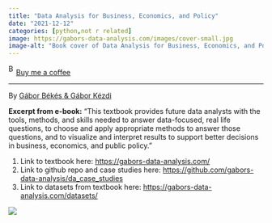 ```yaml
---
title: "Data Analysis for Business, Economics, and Policy"
date: "2021-12-12"
categories: [python,not r related]
image: https://gabors-data-analysis.com/images/cover-small.jpg
image-alt: "Book cover of Data Analysis for Business, Economics, and Policy by Gábor Békés and Gábor Kézdi featuring green and white text with six circular scatterplot illustrations on a dark blue background."
---
```


<link href="https://fonts.googleapis.com/css?family=Cookie" rel="stylesheet"><a class="bmc-button" target="_blank" href="https://www.buymeacoffee.com/JoscelinRocha">![Buy me a coffee](https://cdn.buymeacoffee.com/buttons/bmc-new-btn-logo.svg){alt="Buy me a coffee" width="15" height="21"}Buy me a coffee</a>

------------------------------------------------------------------------

By [Gábor Békés & Gábor Kézdi](https://gabors-data-analysis.com/)

**Excerpt from e-book:** "This textbook provides future data analysts with the tools, methods, and skills needed to answer data-focused, real life questions, to choose and apply appropriate methods to answer those questions, and to visualize and interpret results to support better decisions in business, economics, and public policy."

1.  Link to textbook here: <https://gabors-data-analysis.com/>
2.  Link to github repo and case studies here: <https://github.com/gabors-data-analysis/da_case_studies>
3.  Link to datasets from textbook here: <https://gabors-data-analysis.com/datasets/>

![](https://gabors-data-analysis.com/images/cover-small.jpg){fig-alt="Book cover of Data Analysis for Business, Economics, and Policy by Gábor Békés and Gábor Kézdi featuring green and white text with six circular scatterplot illustrations on a dark blue background."}
